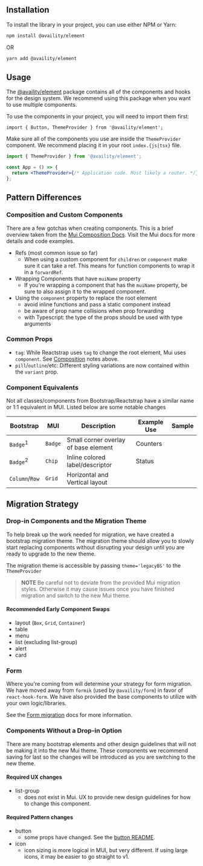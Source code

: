 
<Meta title="BS4 Migration/Getting Started" />

## Installation

To install the library in your project, you can use either NPM or Yarn:

```sh
npm install @availity/element
```

OR

```sh
yarn add @availity/element
```

## Usage

The [@availity/element](https://availity.github.io/element/?path=/docs/element--docs) package contains all of the components and hooks for the design system. We recommend using this package when you want to use multiple components.

To use the components in your project, you will need to import them first:

```tsx
import { Button, ThemeProvider } from '@availity/element';
```

Make sure all of the components you use are inside the `ThemeProvider` component. We recommend placing it in your root `index.{js|tsx}` file.

```jsx
import { ThemeProvider } from '@availity/element';

const App = () => {
  return <ThemeProvider>{/* Application code. Most likely a router. */}</ThemeProvider>;
};
```

## Pattern Differences

### Composition and Custom Components

There are a few gotchas when creating components. This is a brief overview taken from the [Mui Composition Docs](https://mui.com/material-ui/guides/composition). Visit the Mui docs for more details and code examples.

- Refs (most common issue so far)
  - When using a custom component for `children` or `component` make sure it can take a ref. This means for function components to wrap it in a `forwardRef`.
- Wrapping Components that have `muiName` property
  - If you're wrapping a component that has the `muiName` property, be sure to also assign it to the wrapped component.
- Using the `component` property to replace the root element
  - avoid inline functions and pass a static component instead
  - be aware of prop name collisions when prop forwarding
  - with Typescript: the type of the props should be used with type arguments

### Common Props

- `tag`: While Reactstrap uses `tag` to change the root element, Mui uses `component`. See [Composition](#composition-and-custom-components) notes above.
- `pill`/`outline`/etc: Different styling variations are now contained within the `variant` prop.

### Component Equivalents

Not all classes/components from Bootstrap/Reactstrap have a similar name or 1:1 equivalent in MUI. Listed below are some notable changes

| Bootstrap           | MUI     | Description                          | Example Use |                                                          Sample                                                           |
| ------------------- | ------- | ------------------------------------ | ----------- | :-----------------------------------------------------------------------------------------------------------------------: |
| `Badge`<sup>1</sup> | `Badge` | Small corner overlay of base element | Counters    | <ThemeProvider><Badge color="primary" badgeContent='5' variant="dot"><MailIcon fontSize="large"/></Badge></ThemeProvider> |
| `Badge`<sup>2</sup> | `Chip`  | Inline colored label/descriptor      | Status      |                   <ThemeProvider><Chip color="warning" label="Pending" size="small" /></ThemeProvider>                    |
| `Column`/`Row`      | `Grid`  | Horizontal and Vertical layout       |             |

## Migration Strategy

### Drop-in Components and the Migration Theme

To help break up the work needed for migration, we have created a bootstrap migration theme. The migration theme should allow you to slowly start replacing components without disrupting your design until you are ready to upgrade to the new theme.

The migration theme is accessible by passing `theme='legacyBS'` to the `ThemeProvider`

> **NOTE**
> Be careful not to deviate from the provided Mui migration styles. Otherwise it may cause issues once you have finished migration and switch to the new Mui theme.

#### Recommended Early Component Swaps

- layout (`Box`, `Grid`, `Container`)
- table
- menu
- list (excluding list-group)
- alert
- card

### Form

Where you're coming from will determine your strategy for form migration. We have moved away from `formik` (used by `@availity/form`) in favor of `react-hook-form`. We have also provided the base components to utilize with your own logic/libraries.

See the [Form migration](./form-migration.mdx) docs for more information.

### Components Without a Drop-in Option

There are many bootstrap elements and other design guidelines that will not be making it into the new Mui theme. These components we recommend saving for last so the changes will be introduced as you are switching to the new theme.

#### Required UX changes

- list-group
  - does not exist in Mui. UX to provide new design guidelines for how to change this component.

#### Required Pattern changes

- button
  - some props have changed. See the [button README](/docs/components-button-introduction--docs).
- icon
  - icon sizing is more logical in MUI, but very different. If using large icons, it may be easier to go straight to v1.
